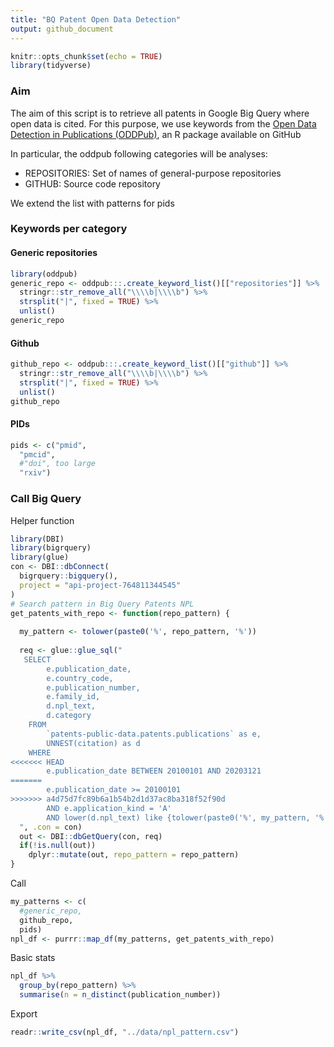 ```yaml
---
title: "BQ Patent Open Data Detection"
output: github_document
---
```


```r
knitr::opts_chunk$set(echo = TRUE)
library(tidyverse)
```

### Aim

The aim of this script is to retrieve all patents in Google Big Query where open data is cited.
For this purpose, we use keywords from the [Open Data Detection in Publications (ODDPub)]( https://github.com/quest-bih/oddpub), an R package available on GitHub

In particular, the oddpub following categories will be analyses:

- REPOSITORIES: Set of names of general-purpose repositories	
- GITHUB: Source code repository

We extend the list with patterns for pids

### Keywords per category

#### Generic repositories

```r
library(oddpub)
generic_repo <- oddpub:::.create_keyword_list()[["repositories"]] %>%
  stringr::str_remove_all("\\\\b|\\\\b") %>% 
  strsplit("|", fixed = TRUE) %>% 
  unlist()
generic_repo
```

#### Github

```r
github_repo <- oddpub:::.create_keyword_list()[["github"]] %>%
  stringr::str_remove_all("\\\\b|\\\\b") %>% 
  strsplit("|", fixed = TRUE) %>% 
  unlist()
github_repo
```

#### PIDs

```r
pids <- c("pmid",
  "pmcid", 
  #"doi", too large
  "rxiv")
```

### Call Big Query

Helper function

```r
library(DBI)
library(bigrquery)
library(glue)
con <- DBI::dbConnect(
  bigrquery::bigquery(),
  project = "api-project-764811344545"
)
# Search pattern in Big Query Patents NPL 
get_patents_with_repo <- function(repo_pattern) {
  
  my_pattern <- tolower(paste0('%', repo_pattern, '%'))
  
  req <- glue::glue_sql("
   SELECT
        e.publication_date,
        e.country_code,
        e.publication_number,
        e.family_id,
        d.npl_text,
        d.category
    FROM
        `patents-public-data.patents.publications` as e,
        UNNEST(citation) as d
    WHERE
<<<<<<< HEAD
        e.publication_date BETWEEN 20100101 AND 20203121
=======
        e.publication_date >= 20100101
>>>>>>> a4d75d7fc89b6a1b54b2d1d37ac8ba318f52f90d
        AND e.application_kind = 'A'
        AND lower(d.npl_text) like {tolower(paste0('%', my_pattern, '%'))}
  ", .con = con)
  out <- DBI::dbGetQuery(con, req)
  if(!is.null(out))
    dplyr::mutate(out, repo_pattern = repo_pattern)
}
```

Call 

```r
my_patterns <- c(
  #generic_repo, 
  github_repo, 
  pids)
npl_df <- purrr::map_df(my_patterns, get_patents_with_repo)
```

Basic stats

```r
npl_df %>%
  group_by(repo_pattern) %>%
  summarise(n = n_distinct(publication_number))
````

Export

```r
readr::write_csv(npl_df, "../data/npl_pattern.csv")
````
